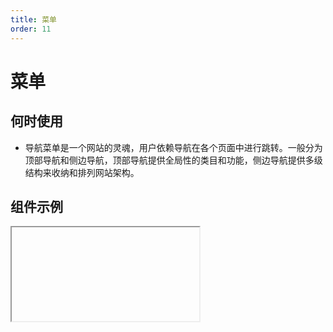 ```yaml
---
title: 菜单
order: 11
---
```


# 菜单


## 何时使用
* 导航菜单是一个网站的灵魂，用户依赖导航在各个页面中进行跳转。一般分为顶部导航和侧边导航，顶部导航提供全局性的类目和功能，侧边导航提供多级结构来收纳和排列网站架构。
## 组件示例

<Iframe url="https://www.aliwork.com/developer/menu-v2?isRenderNav=false" />

## 组件属性


<AttrTable
  dataSource={[
    {
      attr: '点击菜单项',
      code: 'onItemClick',
      type: 'Function',
      demo: 'function onItemClick(key, item, event) { console.log(key, item, event);}',
      dafault: '',
      desc: '点击菜单项触发的事件',
    },
    {
      attr: '初始打开的子菜单的 key 值',
      code: 'defaultOpenKeys',
      type: 'String/Array	',
      demo: '["key1"]	',
      dafault: '',
      desc: '["key1"]',
    },
    {
      attr: '子菜单打开模式',
      code: 'mode',
      type: 'String',
      demo: '"inline"',
      dafault: '',
      desc: '子菜单打开的模式可选值: "inline", "popup"',
    },
    {
      attr: '触发行为',
      code: 'triggerType',
      type: 'String',
      demo: '"click"',
      dafault: '',
      desc: '子菜单打开的触发行为可选值: "click", "hover"',
    },
    {
      attr: '展开内连子菜单的模式',
      code: 'openMode',
      type: 'String',
      demo: '"multiple"',
      dafault: '',
      desc: '展开内连子菜单的模式，同时可以展开一个子菜单还是多个子菜单，该属性仅在 mode 为 inline 时生效可选值: "single", "multiple"',
    },
    {
      attr: '初始选中菜单项的 key 值',
      code: 'defaultSelectedKeys',
      type: 'String/Array',
      demo: '["key1-1"]',
      dafault: '',
      desc: '["key1-1"]',
    },
    {
      attr: '选中或取消选中菜单项',
      code: 'onSelect',
      type: 'Function',
      demo: 'function onSelect(selectedKeys, extraObj) { console.log(selectedKeys, extraObj);}	',
      dafault: '',
      desc: '选中或取消选中菜单项时触发的事件',
    },
    {
      attr: '选择模式',
      code: 'selectMode',
      type: 'String',
      demo: '"single"',
      dafault: '',
      desc: '可选值: "single", "multiple","false"',
    },
    {
      attr: '展示方向',
      code: 'direction',
      type: 'String',
      demo: '"ver"',
      dafault: '',
      desc: '可选值: "ver", "hoz"',
    },
    {
      attr: 'Header 插槽',
      code: 'header',
      type: '',
      demo: '',
      dafault: '',
      desc: '',
    },
    {
      attr: 'Footer 插槽',
      code: 'footer',
      type: '',
      demo: '',
      dafault: '',
      desc: '',
    },
    {
      attr: '是否自动获得焦点',
      code: 'autoFocus',
      type: '',
      demo: '',
      dafault: '',
      desc: '',
    }
  ]}
/>


